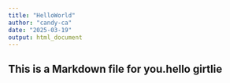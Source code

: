 ```yaml
---
title: "HelloWorld"
author: "candy-ca"
date: "2025-03-19"
output: html_document
---
```


## This is a Markdown file for you.hello girtlie